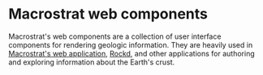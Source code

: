 
# Macrostrat web components

Macrostrat's web components are a collection of user interface components for
rendering geologic information. They are heavily used in
[Macrostrat's web application](https://macrostrat.org),
[Rockd](https://rockd.org), and other applications for authoring and exploring
information about the Earth's crust.

<PackageInfo></PackageInfo>
